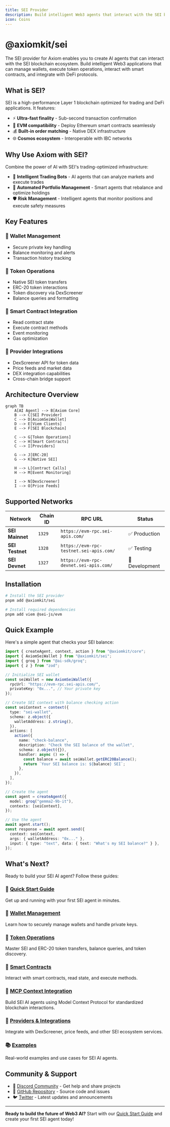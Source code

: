 ```yaml
---
title: SEI Provider
description: Build intelligent Web3 agents that interact with the SEI blockchain
icon: Coins
---
```


# @axiomkit/sei

The SEI provider for Axiom enables you to create AI agents that can interact with the SEI blockchain ecosystem. Build intelligent Web3 applications that can manage wallets, execute token operations, interact with smart contracts, and integrate with DeFi protocols.

## What is SEI?

SEI is a high-performance Layer 1 blockchain optimized for trading and DeFi applications. It features:

- ⚡ **Ultra-fast finality** - Sub-second transaction confirmation
- 🔄 **EVM compatibility** - Deploy Ethereum smart contracts seamlessly  
- 💰 **Built-in order matching** - Native DEX infrastructure
- 🌐 **Cosmos ecosystem** - Interoperable with IBC networks

## Why Use Axiom with SEI?

Combine the power of AI with SEI's trading-optimized infrastructure:

- 🤖 **Intelligent Trading Bots** - AI agents that can analyze markets and execute trades
- 💼 **Automated Portfolio Management** - Smart agents that rebalance and optimize holdings
- 🛡️ **Risk Management** - Intelligent agents that monitor positions and execute safety measures

## Key Features

### 🏦 **Wallet Management**
- Secure private key handling
- Balance monitoring and alerts
- Transaction history tracking

### 💎 **Token Operations**
- Native SEI token transfers
- ERC-20 token interactions
- Token discovery via DexScreener
- Balance queries and formatting

### 📜 **Smart Contract Integration**
- Read contract state
- Execute contract methods
- Event monitoring
- Gas optimization

### 🔌 **Provider Integrations**
- DexScreener API for token data
- Price feeds and market data
- DEX integration capabilities
- Cross-chain bridge support

## Architecture Overview

```mermaid
graph TB
    A[AI Agent] --> B[Axiom Core]
    B --> C[SEI Provider]
    C --> D[AxiomSeiWallet]
    D --> E[Viem Clients]
    E --> F[SEI Blockchain]
    
    C --> G[Token Operations]
    C --> H[Smart Contracts]
    C --> I[Providers]
    
    G --> J[ERC-20]
    G --> K[Native SEI]
    
    H --> L[Contract Calls]
    H --> M[Event Monitoring]
    
    I --> N[DexScreener]
    I --> O[Price Feeds]
```

## Supported Networks

| Network | Chain ID | RPC URL | Status |
|---------|----------|---------|--------|
| **SEI Mainnet** | `1329` | `https://evm-rpc.sei-apis.com/` | ✅ Production |
| **SEI Testnet** | `1328` | `https://evm-rpc-testnet.sei-apis.com/` | ✅ Testing |
| **SEI Devnet** | `1327` | `https://evm-rpc-devnet.sei-apis.com/` | 🧪 Development |

## Installation

```bash
# Install the SEI provider
pnpm add @axiomkit/sei

# Install required dependencies
pnpm add viem @sei-js/evm
```

## Quick Example

Here's a simple agent that checks your SEI balance:

```typescript
import { createAgent, context, action } from "@axiomkit/core";
import { AxiomSeiWallet } from "@axiomkit/sei";
import { groq } from "@ai-sdk/groq";
import { z } from "zod";

// Initialize SEI wallet
const seiWallet = new AxiomSeiWallet({
  rpcUrl: "https://evm-rpc.sei-apis.com/",
  privateKey: "0x...", // Your private key
});

// Create SEI context with balance checking action
const seiContext = context({
  type: "sei-wallet",
  schema: z.object({
    walletAddress: z.string(),
  }),
  actions: [
    action({
      name: "check-balance",
      description: "Check the SEI balance of the wallet",
      schema: z.object({}),
      handler: async () => {
        const balance = await seiWallet.getERC20Balance();
        return `Your SEI balance is: ${balance} SEI`;
      },
    }),
  ],
});

// Create the agent
const agent = createAgent({
  model: groq("gemma2-9b-it"),
  contexts: [seiContext],
});

// Use the agent
await agent.start();
const response = await agent.send({
  context: seiContext,
  args: { walletAddress: "0x..." },
  input: { type: "text", data: { text: "What's my SEI balance?" } },
});
```

## What's Next?

Ready to build your SEI AI agent? Follow these guides:

### 🚀 [Quick Start Guide](/docs/sei/quick-start)
Get up and running with your first SEI agent in minutes.

### 💼 [Wallet Management](/docs/sei/wallet-management)  
Learn how to securely manage wallets and handle private keys.

### 💎 [Token Operations](/docs/sei/token-operations)
Master SEI and ERC-20 token transfers, balance queries, and token discovery.

### 📜 [Smart Contracts](/docs/sei/smart-contracts)
Interact with smart contracts, read state, and execute methods.

### 🔌 [MCP Context Integration](/docs/sei/mcp-context)
Build SEI AI agents using Model Context Protocol for standardized blockchain interactions.

### 🔌 [Providers & Integrations](/docs/sei/providers-integrations)
Integrate with DexScreener, price feeds, and other SEI ecosystem services.

### 📚 [Examples](/docs/sei/examples)
Real-world examples and use cases for SEI AI agents.

## Community & Support

- 💬 [Discord Community](https://discord.gg/axiomkit) - Get help and share projects
- 📖 [GitHub Repository](https://github.com/axiomkit/axiomkit) - Source code and issues
- 🐦 [Twitter](https://twitter.com/axiomkit) - Latest updates and announcements

---

**Ready to build the future of Web3 AI?** Start with our [Quick Start Guide](/docs/sei/quick-start) and create your first SEI agent today!
